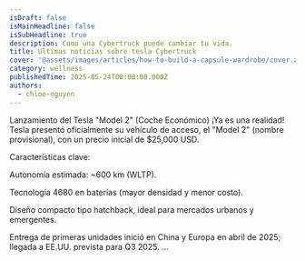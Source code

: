 ```yaml
---
isDraft: false
isMainHeadline: false
isSubHeadline: true
description: Como una Cybertruck puede cambiar tu vida.
title: Ultimas noticias sobre tesla Cybertruck
cover: '@assets/images/articles/how-to-build-a-capsule-wardrobe/cover.avif'
category: wellness
publishedTime: 2025-05-24T00:00:00.000Z
authors:
  - chloe-nguyen
---
```

Lanzamiento del Tesla "Model 2" (Coche Económico)
¡Ya es una realidad! Tesla presentó oficialmente su vehículo de acceso, el "Model 2" (nombre provisional), con un precio inicial de $25,000 USD.

Características clave:

Autonomía estimada: ~600 km (WLTP).

Tecnología 4680 en baterías (mayor densidad y menor costo).

Diseño compacto tipo hatchback, ideal para mercados urbanos y emergentes.

Entrega de primeras unidades inició en China y Europa en abril de 2025; llegada a EE.UU. prevista para Q3 2025.
...
